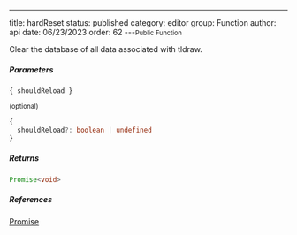 ---
title: hardReset
status: published
category: editor
group: Function
author: api
date: 06/23/2023
order: 62
---<Small>Public Function</Small>

Clear the database of all data associated with tldraw.


##### Parameters


<ParametersTable>

<ParametersTableRow>
<ParametersTableName>

`{ shouldReload }`

 <Small>(optional)</Small>

</ParametersTableName>
<ParametersTableDescription>

```ts
{
  shouldReload?: boolean | undefined
}
```



</ParametersTableDescription>
</ParametersTableRow>
</ParametersTable>

##### Returns


```ts
Promise<void>
```

##### References

[Promise](/gen/Promise-interface)

